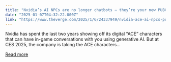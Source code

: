 ```yaml
---
title: "Nvidia’s AI NPCs are no longer chatbots — they’re your new PUBG teammate"
date: "2025-01-07T04:32:22.000Z"
link: "https://www.theverge.com/2025/1/6/24337949/nvidia-ace-ai-npcs-pubg-ally-teammate"
---
```


Nvidia has spent the last two years showing off its digital “ACE” characters that can have in-game conversations with you using generative AI. But at CES 2025, the company is taking the ACE characters...

[Read more](https://www.theverge.com/2025/1/6/24337949/nvidia-ace-ai-npcs-pubg-ally-teammate)
